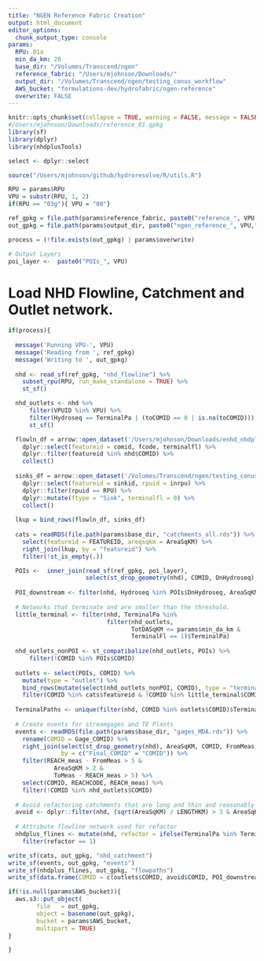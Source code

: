 ```yaml
---
title: "NGEN Reference Fabric Creation"
output: html_document
editor_options:
  chunk_output_type: console
params:
  RPU: 01a
  min_da_km: 20
  base_dir: "/Volumes/Transcend/ngen"
  reference_fabric: "/Users/mjohnson/Downloads/"
  output_dir: "/Volumes/Transcend/ngen/testing_conus_workflow"
  AWS_bucket: "formulations-dev/hydrofabric/ngen-reference"
  overwrite: FALSE
---
```


```r
knitr::opts_chunk$set(collapse = TRUE, warning = FALSE, message = FALSE)
#/Users/mjohnson/Downloads/reference_01.gpkg
library(sf)
library(dplyr)
library(nhdplusTools)

select <- dplyr::select

source("/Users/mjohnson/github/hydroresolve/R/utils.R")

RPU = params$RPU
VPU = substr(RPU, 1, 2)
if(RPU == "03g"){ VPU = "08"}

ref_gpkg = file.path(params$reference_fabric, paste0("reference_", VPU ,".gpkg"))
out_gpkg = file.path(params$output_dir, paste0("ngen_reference_", VPU,".gpkg"))

process = (!file.exists(out_gpkg) | params$overwrite)

# Output Layers
poi_layer <-  paste0("POIs_", VPU)
```


# Load NHD Flowline, Catchment and Outlet network. 

```r

if(process){
  
  message('Running VPU-', VPU)
  message('Reading from ', ref_gpkg)
  message('Writing to ', out_gpkg)
  
  nhd <- read_sf(ref_gpkg, "nhd_flowline") %>%
    subset_rpu(RPU, run_make_standalone = TRUE) %>%
    st_sf()

  nhd_outlets <- nhd %>% 
      filter(VPUID %in% VPU) %>%
      filter(Hydroseq == TerminalPa | (toCOMID == 0 | is.na(toCOMID))) %>%
      st_sf()

  flowln_df = arrow::open_dataset('/Users/mjohnson/Downloads/enhd_nhdplusatts.parquet') %>% 
    dplyr::select(featureid = comid, fcode, terminalfl) %>%
    dplyr::filter(featureid %in% nhd$COMID) %>%
    collect()
  
  sinks_df = arrow::open_dataset('/Volumes/Transcend/ngen/testing_conus_workflow/sinks_atts.parquet') %>%
    dplyr::select(featureid = sinkid, rpuid = inrpu) %>%
    dplyr::filter(rpuid == RPU) %>%
    dplyr::mutate(ftype = "Sink", terminalfl = 0) %>%
    collect() 
  
  lkup = bind_rows(flowln_df, sinks_df)
  
  cats = readRDS(file.path(params$base_dir, "catchments_all.rds")) %>% 
    select(featureid = FEATUREID, areqsqkm = AreaSqKM) %>% 
    right_join(lkup, by = "featureid") %>% 
    filter(!st_is_empty(.))

  POIs <-  inner_join(read_sf(ref_gpkg, poi_layer), 
                      select(st_drop_geometry(nhd), COMID, DnHydroseq), by = "COMID")
  
  POI_downstream <- filter(nhd, Hydroseq %in% POIs$DnHydroseq, AreaSqKM > 0)
  
  # Networks that terminate and are smaller than the threshold.
  little_terminal <- filter(nhd, TerminalPa %in% 
                            filter(nhd_outlets, 
                                   TotDASqKM <= params$min_da_km & 
                                   TerminalFl == 1)$TerminalPa)
  
  nhd_outlets_nonPOI <- st_compatibalize(nhd_outlets, POIs) %>%
      filter(!COMID %in% POIs$COMID)
  
  outlets <- select(POIs, COMID) %>%
    mutate(type = "outlet") %>%
    bind_rows(mutate(select(nhd_outlets_nonPOI, COMID), type = "terminal")) %>%
    filter(COMID %in% cats$featureid & !COMID %in% little_terminal$COMID)
  
  TerminalPaths <- unique(filter(nhd, COMID %in% outlets$COMID)$TerminalPa)
  
  # Create events for streamgages and TE Plants
  events <- readRDS(file.path(params$base_dir, "gages_MDA.rds")) %>%
    rename(COMID = Gage_COMID) %>%
    right_join(select(st_drop_geometry(nhd), AreaSqKM, COMID, FromMeas, ToMeas), 
               by = c("Final_COMID" = "COMID")) %>%
    filter(REACH_meas - FromMeas > 5 & 
             AreaSqKM > 2 & 
             ToMeas - REACH_meas > 5) %>%
    select(COMID, REACHCODE, REACH_meas) %>%
    filter(!COMID %in% nhd_outlets$COMID)
  
  # Avoid refactoring catchments that are long and thin and reasonably large. 
  avoid <- dplyr::filter(nhd, (sqrt(AreaSqKM) / LENGTHKM) > 3 & AreaSqKM > 1)
  
  # Attribute flowline network used for refactor
  nhdplus_flines <- mutate(nhd, refactor = ifelse(TerminalPa %in% TerminalPaths, 1, 0), FTYPE = NULL) %>% 
    filter(refactor == 1)

write_sf(cats, out_gpkg, "nhd_catchment")
write_sf(events, out_gpkg, "events")
write_sf(nhdplus_flines, out_gpkg, "flowpaths")
write_sf(data.frame(COMID = c(outlets$COMID, avoid$COMID, POI_downstream$COMID)), out_gpkg, "avoid")

if(!is.null(params$AWS_bucket)){
  aws.s3::put_object(
        file   = out_gpkg, 
        object = basename(out_gpkg), 
        bucket = params$AWS_bucket,
        multipart = TRUE)
}

}
```
